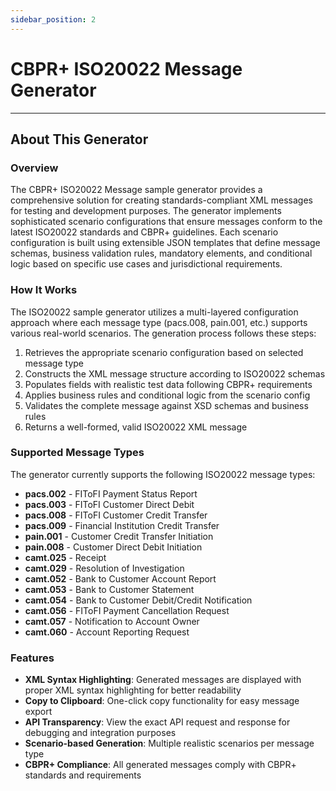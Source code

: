 ```yaml
---
sidebar_position: 2
---
```



# CBPR+ ISO20022 Message Generator

<ISO20022GeneratorWrapper />

---

## About This Generator

### Overview

The CBPR+ ISO20022 Message sample generator provides a comprehensive solution for creating standards-compliant XML messages for testing and development purposes. The generator implements sophisticated scenario configurations that ensure messages conform to the latest ISO20022 standards and CBPR+ guidelines. Each scenario configuration is built using extensible JSON templates that define message schemas, business validation rules, mandatory elements, and conditional logic based on specific use cases and jurisdictional requirements.

### How It Works

The ISO20022 sample generator utilizes a multi-layered configuration approach where each message type (pacs.008, pain.001, etc.) supports various real-world scenarios. The generation process follows these steps:

1. Retrieves the appropriate scenario configuration based on selected message type
2. Constructs the XML message structure according to ISO20022 schemas
3. Populates fields with realistic test data following CBPR+ requirements
4. Applies business rules and conditional logic from the scenario config
5. Validates the complete message against XSD schemas and business rules
6. Returns a well-formed, valid ISO20022 XML message

### Supported Message Types

The generator currently supports the following ISO20022 message types:
- **pacs.002** - FIToFI Payment Status Report
- **pacs.003** - FIToFI Customer Direct Debit
- **pacs.008** - FIToFI Customer Credit Transfer
- **pacs.009** - Financial Institution Credit Transfer
- **pain.001** - Customer Credit Transfer Initiation
- **pain.008** - Customer Direct Debit Initiation
- **camt.025** - Receipt
- **camt.029** - Resolution of Investigation
- **camt.052** - Bank to Customer Account Report
- **camt.053** - Bank to Customer Statement
- **camt.054** - Bank to Customer Debit/Credit Notification
- **camt.056** - FIToFI Payment Cancellation Request
- **camt.057** - Notification to Account Owner
- **camt.060** - Account Reporting Request

### Features

- **XML Syntax Highlighting**: Generated messages are displayed with proper XML syntax highlighting for better readability
- **Copy to Clipboard**: One-click copy functionality for easy message export
- **API Transparency**: View the exact API request and response for debugging and integration purposes
- **Scenario-based Generation**: Multiple realistic scenarios per message type
- **CBPR+ Compliance**: All generated messages comply with CBPR+ standards and requirements